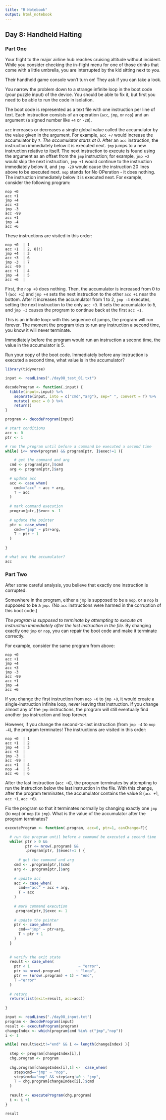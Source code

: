 ```yaml
---
title: "R Notebook"
output: html_notebook
---
```


## Day 8: Handheld Halting

### Part One

Your flight to the major airline hub reaches cruising altitude without incident. While you consider checking the in-flight menu for one of those drinks that come with a little umbrella, you are interrupted by the kid sitting next to you.

Their handheld game console won't turn on! They ask if you can take a look.

You narrow the problem down to a strange infinite loop in the boot code (your puzzle input) of the device. You should be able to fix it, but first you need to be able to run the code in isolation.

The boot code is represented as a text file with one instruction per line of text. Each instruction consists of an operation (`acc`, `jmp`, or `nop`) and an argument (a signed number like `+4` or `-20`).

`acc` increases or decreases a single global value called the accumulator by the value given in the argument. For example, `acc +7` would increase the accumulator by `7`. *The accumulator starts at 0*. After an `acc` instruction, the instruction immediately below it is executed next.
`jmp` jumps to a new instruction relative to itself. The next instruction to execute is found using the argument as an offset from the `jmp` instruction; for example, `jmp +2` would skip the next instruction, `jmp +1` would continue to the instruction immediately below it, and `jmp -20` would cause the instruction 20 lines above to be executed next.
`nop` stands for No OPeration - it does nothing. The instruction immediately below it is executed next.
For example, consider the following program:

```
nop +0
acc +1
jmp +4
acc +3
jmp -3
acc -99
acc +1
jmp -4
acc +6
```

These instructions are visited in this order:

```
nop +0  | 1
acc +1  | 2, 8(!)
jmp +4  | 3
acc +3  | 6
jmp -3  | 7
acc -99 |
acc +1  | 4
jmp -4  | 5
acc +6  |
```

First, the `nop +0` does nothing. Then, the accumulator is increased from 0 to 1 (`acc +1`) and `jmp +4` sets the next instruction to the other `acc +1` near the bottom. After it increases the accumulator from 1 to 2, `jmp -4` executes, setting the next instruction to the only `acc +3`. It sets the accumulator to 5, and `jmp -3` causes the program to continue back at the first `acc +1`.

This is an infinite loop: with this sequence of jumps, the program will run forever. The moment the program tries to run any instruction a second time, you know it will never terminate.

Immediately before the program would run an instruction a second time, the value in the accumulator is 5.

Run your copy of the boot code. Immediately before any instruction is executed a second time, what value is in the accumulator?

```r
library(tidyverse)

input <- readLines("./day08_test_01.txt")

decodeProgram <- function(.input) {
  tibble(input=.input) %>% 
    separate(input, into = c("cmd","arg"), sep=" ", convert = T) %>% 
    mutate( exec = 0 ) %>% 
    return()
}

program <- decodeProgram(input)

# start conditions
acc <- 0
ptr <- 1

# run the program until before a command be executed a second time
while( i<= nrow(program) && program[ptr, ]$exec!=1 ){

    # get the command and arg
  cmd <- program[ptr,]$cmd
  arg <- program[ptr,]$arg
  
  # update acc
  acc <- case_when(
    cmd=="acc" ~ acc + arg,
    T ~ acc
  )
  
  # mark command execution
  program[ptr,]$exec <- 1
  
  # update the pointer
  ptr <- case_when(
    cmd=="jmp" ~ ptr+arg,
    T ~ ptr + 1
  )
  
}

# what are the accumulator?
acc
```

### Part Two

After some careful analysis, you believe that exactly one instruction is corrupted.

Somewhere in the program, either a `jmp` is supposed to be a `nop`, or a `nop` is supposed to be a `jmp.` (No `acc` instructions were harmed in the corruption of this boot code.)

*The program is supposed to terminate by attempting to execute an instruction immediately after the last instruction in the file*. By changing exactly one `jmp` or `nop`, you can repair the boot code and make it terminate correctly.

For example, consider the same program from above:

```
nop +0
acc +1
jmp +4
acc +3
jmp -3
acc -99
acc +1
jmp -4
acc +6
```

If you change the first instruction from `nop +0` to `jmp +0`, it would create a single-instruction infinite loop, never leaving that instruction. If you change almost any of the `jmp` instructions, the program will still eventually find another `jmp` instruction and loop forever.

However, if you change the second-to-last instruction (from `jmp -4` to `nop -4`), the program terminates! The instructions are visited in this order:

```
nop +0  | 1
acc +1  | 2
jmp +4  | 3
acc +3  |
jmp -3  |
acc -99 |
acc +1  | 4
nop -4  | 5
acc +6  | 6
```

After the last instruction (`acc +6`), the program terminates by attempting to run the instruction below the last instruction in the file. With this change, after the program terminates, the accumulator contains the value 8 (`acc +`1, `acc +1`, `acc +6`).

Fix the program so that it terminates normally by changing exactly one `jmp` (to `nop`) or `nop` (to `jmp`). What is the value of the accumulator after the program terminates?


```r


executeProgram <- function(.program, acc=0, ptr=1, canChange=F){

  # run the program until before a command be executed a second time
  while( ptr > 0 &&
         ptr <= nrow(.program) &&
         .program[ptr, ]$exec!=1 ) {
  
      # get the command and arg
    cmd <- .program[ptr,]$cmd
    arg <- .program[ptr,]$arg
    
    # update acc
    acc <- case_when(
      cmd=="acc" ~ acc + arg,
      T ~ acc
    )
    
    # mark command execution
    .program[ptr,]$exec <- 1
    
    # update the pointer
    ptr <- case_when(
      cmd=="jmp" ~ ptr+arg,
      T ~ ptr + 1
    )
  }
  
  
  # verify the exit state
  result <- case_when(
    ptr < 1                      ~ "error",
    ptr <= nrow(.program)       ~ "loop",
    ptr == (nrow(.program) + 1) ~ "end",
    T ~"error"
  )
  
  # return
  return(list(exit=result, acc=acc))
    
}

input <- readLines("./day08_input.txt")
program <- decodeProgram(input)
result <- executeProgram(program)
changeIndex <- which(program$cmd %in% c("jmp","nop"))
i <- 1

while( result$exit!="end" && i <= length(changeIndex) ){
  
  step <- program[changeIndex[i],]
  chg.program <- program
  
  chg.program[changeIndex[i],1] <-  case_when(
    step$cmd=="jmp" ~ "nop",
    step$cmd=="nop" && step$arg!=0 ~ "jmp",
    T ~ chg.program[changeIndex[i],]$cmd
  )
  
  result <- executeProgram(chg.program)
  i <- i +1
}

result

```

